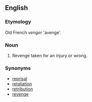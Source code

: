 ==English==
===Etymology===
Old French ''venger'' 'avenge'.

===Noun===
#Revenge taken for an injury or wrong.

===Synonyms===
*[[reprisal]]
*[[retaliation]]
*[[retribution]]
*[[revenge]]
